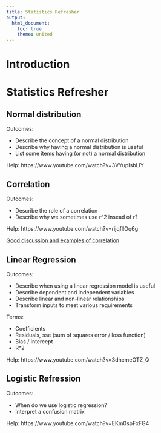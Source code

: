 ```yaml
---
title: Statistics Refresher
output: 
  html_document:
    toc: true
    theme: united
---
```


# Introduction

# Statistics Refresher


## Normal distribution

Outcomes: 

- Describe the concept of a normal distribution
- Describe why having a normal distribution is useful
- List some items having (or not) a normal distribution

Help: https://www.youtube.com/watch?v=3VYupIsbLlY


## Correlation 

Outcomes:

- Describe the role of a correlation
- Describe why we sometimes use r^2 insead of r?

Help: https://www.youtube.com/watch?v=rijqfllOq6g

[Good discussion and examples of correlation](https://www.reddit.com/r/dataisbeautiful/comments/18p85yp/correlating_four_other_variables_with_a_states/?share_id=IsERBPtlNN-F0Bw9s0kSn)


## Linear Regression

Outcomes:

- Describe when using a linear regression model is useful
- Describe dependent and independent variables
- Describe linear and non-linear relationships
- Transform inputs to meet various requirements


Terms:

- Coefficients 
- Residuals, sse (sum of squares error / loss function)
- Bias / intercept
- R^2

Help: https://www.youtube.com/watch?v=3dhcmeOTZ_Q


## Logistic Refression

Outcomes:

- When do we use logistic regression?
- Interpret a confusion matrix

Help: https://www.youtube.com/watch?v=EKm0spFxFG4
